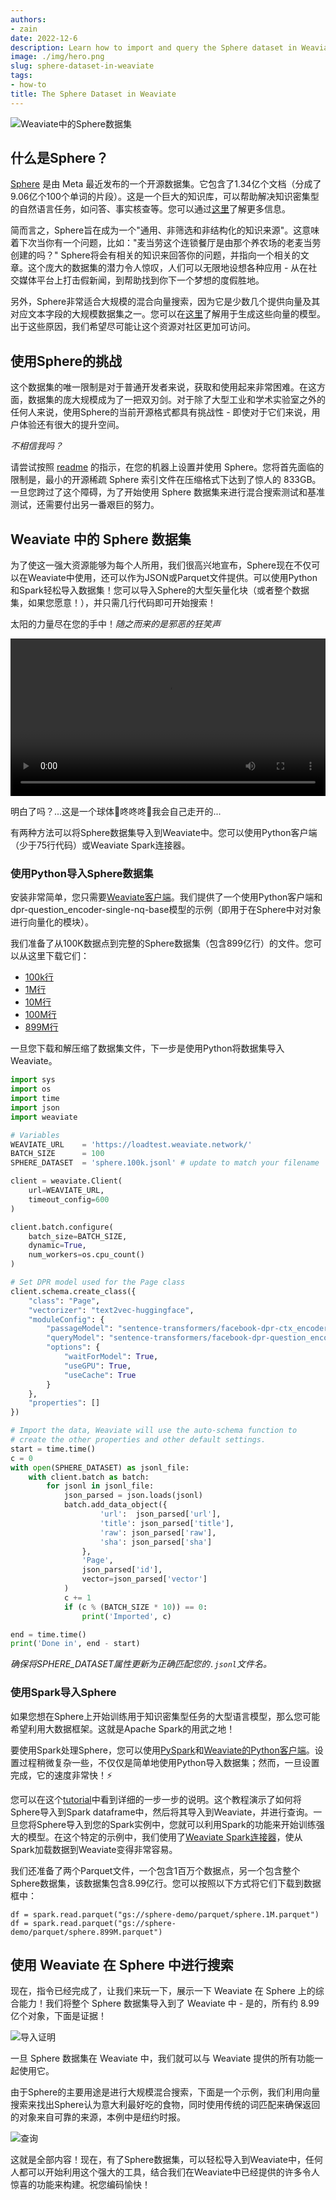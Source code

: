 ```yaml
---
authors:
- zain
date: 2022-12-6
description: Learn how to import and query the Sphere dataset in Weaviate!
image: ./img/hero.png
slug: sphere-dataset-in-weaviate
tags:
- how-to
title: The Sphere Dataset in Weaviate
---
```


![Weaviate中的Sphere数据集](./img/hero.png)

<!-- 截断 -->

## 什么是Sphere？
[Sphere](https://github.com/facebookresearch/sphere) 是由 Meta 最近发布的一个开源数据集。它包含了1.34亿个文档（分成了9.06亿个100个单词的片段）。这是一个巨大的知识库，可以帮助解决知识密集型的自然语言任务，如问答、事实核查等。您可以通过[这里](https://ai.facebook.com/blog/introducing-sphere-meta-ais-web-scale-corpus-for-better-knowledge-intensive-nlp/)了解更多信息。

简而言之，Sphere旨在成为一个"通用、非筛选和非结构化的知识来源"。这意味着下次当你有一个问题，比如："麦当劳这个连锁餐厅是由那个养农场的老麦当劳创建的吗？" Sphere将会有相关的知识来回答你的问题，并指向一个相关的文章。这个庞大的数据集的潜力令人惊叹，人们可以无限地设想各种应用 - 从在社交媒体平台上打击假新闻，到帮助找到你下一个梦想的度假胜地。

另外，Sphere非常适合大规模的混合向量搜索，因为它是少数几个提供向量及其对应文本字段的大规模数据集之一。您可以在[这里](https://huggingface.co/facebook/dpr-question_encoder-single-nq-base)了解用于生成这些向量的模型。出于这些原因，我们希望尽可能让这个资源对社区更加可访问。

## 使用Sphere的挑战

这个数据集的唯一限制是对于普通开发者来说，获取和使用起来非常困难。在这方面，数据集的庞大规模成为了一把双刃剑。对于除了大型工业和学术实验室之外的任何人来说，使用Sphere的当前开源格式都具有挑战性 - 即使对于它们来说，用户体验还有很大的提升空间。

*不相信我吗？*

请尝试按照 [readme](https://github.com/facebookresearch/sphere) 的指示，在您的机器上设置并使用 Sphere。您将首先面临的限制是，最小的开源稀疏 Sphere 索引文件在压缩格式下达到了惊人的 833GB。一旦您跨过了这个障碍，为了开始使用 Sphere 数据集来进行混合搜索测试和基准测试，还需要付出另一番艰巨的努力。

## Weaviate 中的 Sphere 数据集
为了使这一强大资源能够为每个人所用，我们很高兴地宣布，Sphere现在不仅可以在Weaviate中使用，还可以作为JSON或Parquet文件提供。可以使用Python和Spark轻松导入数据集！您可以导入Sphere的大型矢量化块（或者整个数据集，如果您愿意！），并只需几行代码即可开始搜索！

太阳的力量尽在您的手中！*随之而来的是邪恶的狂笑声*


<video width="100%" autoplay loop controls>
  <source src={sphereVideo} type="video/mp4" />
Your browser does not support the video tag.
</video>


明白了吗？...这是一个球体🥁咚咚咚🥁我会自己走开的...

有两种方法可以将Sphere数据集导入到Weaviate中。您可以使用Python客户端（少于75行代码）或Weaviate Spark连接器。

### 使用Python导入Sphere数据集
安装非常简单，您只需要[Weaviate客户端](/developers/weaviate/client-libraries)。我们提供了一个使用Python客户端和dpr-question_encoder-single-nq-base模型的示例（即用于在Sphere中对对象进行向量化的模块）。

我们准备了从100K数据点到完整的Sphere数据集（包含899亿行）的文件。您可以从这里下载它们：
* [100k行](https://storage.googleapis.com/sphere-demo/sphere.100k.jsonl.tar.gz)
* [1M行](https://storage.googleapis.com/sphere-demo/sphere.1M.jsonl.tar.gz)
* [10M行](https://storage.googleapis.com/sphere-demo/sphere.10M.jsonl.tar.gz)
* [100M行](https://storage.googleapis.com/sphere-demo/sphere.100M.jsonl.tar.gz)
* [899M行](https://storage.googleapis.com/sphere-demo/sphere.899M.jsonl.tar.gz)

一旦您下载和解压缩了数据集文件，下一步是使用Python将数据集导入Weaviate。

```python
import sys
import os
import time
import json
import weaviate

# Variables
WEAVIATE_URL    = 'https://loadtest.weaviate.network/'
BATCH_SIZE      = 100
SPHERE_DATASET  = 'sphere.100k.jsonl' # update to match your filename

client = weaviate.Client(
    url=WEAVIATE_URL,
    timeout_config=600
)

client.batch.configure(
    batch_size=BATCH_SIZE,
    dynamic=True,
    num_workers=os.cpu_count()
)

# Set DPR model used for the Page class
client.schema.create_class({
    "class": "Page",
    "vectorizer": "text2vec-huggingface",
    "moduleConfig": {
        "passageModel": "sentence-transformers/facebook-dpr-ctx_encoder-single-nq-base",
        "queryModel": "sentence-transformers/facebook-dpr-question_encoder-single-nq-base",
        "options": {
            "waitForModel": True,
            "useGPU": True,
            "useCache": True
        }
    },
    "properties": []
})

# Import the data, Weaviate will use the auto-schema function to
# create the other properties and other default settings.
start = time.time()
c = 0
with open(SPHERE_DATASET) as jsonl_file:
    with client.batch as batch:
        for jsonl in jsonl_file:
            json_parsed = json.loads(jsonl)
            batch.add_data_object({
                    'url':  json_parsed['url'],
                    'title': json_parsed['title'],
                    'raw': json_parsed['raw'],
                    'sha': json_parsed['sha']
                },
                'Page',
                json_parsed['id'],
                vector=json_parsed['vector']
            )
            c += 1
            if (c % (BATCH_SIZE * 10)) == 0:
                print('Imported', c)

end = time.time()
print('Done in', end - start)
```
*确保将SPHERE_DATASET属性更新为正确匹配您的`.jsonl`文件名。*

### 使用Spark导入Sphere
如果您想在Sphere上开始训练用于知识密集型任务的大型语言模型，那么您可能希望利用大数据框架。这就是Apache Spark的用武之地！

要使用Spark处理Sphere，您可以使用[PySpark](https://spark.apache.org/docs/latest/api/python/)和[Weaviate的Python客户端](/developers/weaviate/client-libraries/python)。设置过程稍微复杂一些，不仅仅是简单地使用Python导入数据集；然而，一旦设置完成，它的速度非常快！⚡

您可以在这个[tutorial](/developers/weaviate/tutorials/spark-connector)中看到详细的一步一步的说明。这个教程演示了如何将Sphere导入到Spark dataframe中，然后将其导入到Weaviate，并进行查询。一旦您将Sphere导入到您的Spark实例中，您就可以利用Spark的功能来开始训练强大的模型。在这个特定的示例中，我们使用了[Weaviate Spark连接器](https://github.com/weaviate/weaviate-spark-connector)，使从Spark加载数据到Weaviate变得非常容易。

我们还准备了两个Parquet文件，一个包含1百万个数据点，另一个包含整个Sphere数据集，该数据集包含8.99亿行。您可以按照以下方式将它们下载到数据框中：

```
df = spark.read.parquet("gs://sphere-demo/parquet/sphere.1M.parquet")
df = spark.read.parquet("gs://sphere-demo/parquet/sphere.899M.parquet")
```
## 使用 Weaviate 在 Sphere 中进行搜索
现在，指令已经完成了，让我们来玩一下，展示一下 Weaviate 在 Sphere 上的综合能力！我们将整个 Sphere 数据集导入到了 Weaviate 中 - 是的，所有约 8.99 亿个对象，下面是证据！

![导入证明](./img/image4.png)

一旦 Sphere 数据集在 Weaviate 中，我们就可以与 Weaviate 提供的所有功能一起使用它。

由于Sphere的主要用途是进行大规模混合搜索，下面是一个示例，我们利用向量搜索来找出Sphere认为意大利最好吃的食物，同时使用传统的词匹配来确保返回的对象来自可靠的来源，本例中是纽约时报。

![查询](./img/image1.png)

这就是全部内容！现在，有了Sphere数据集，可以轻松导入到Weaviate中，任何人都可以开始利用这个强大的工具，结合我们在Weaviate中已经提供的许多令人惊喜的功能来构建。祝您编码愉快！


<StayConnected />